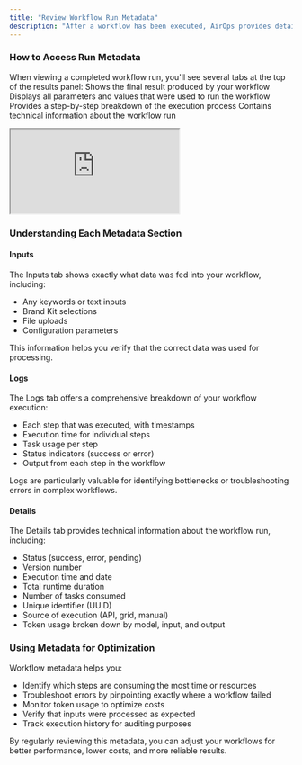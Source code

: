 ```yaml
---
title: "Review Workflow Run Metadata"
description: "After a workflow has been executed, AirOps provides detailed metadata that helps you understand what happened during the run. This information is essential for troubleshooting, optimizing performance, and monitoring resource usage."
---
```



### How to Access Run Metadata

When viewing a completed workflow run, you'll see several tabs at the top of the results panel:
<Steps>
<Step title="Output">
Shows the final result produced by your workflow
</Step>
<Step title="Inputs">
 Displays all parameters and values that were used to run the workflow
</Step>
<Step title="Logs">
 Provides a step-by-step breakdown of the execution process
</Step>
<Step title="Details">
 Contains technical information about the workflow run
</Step>
</Steps>
<Frame>
<iframe
  src="https://demo.arcade.software/Oh4cWU8CXf44GQOpsRWq?embed"
  title="Arcade demo"
  allowFullScreen
  allow="clipboard-write"
  className="w-full rounded-xl"
  style={{width: '100%', maxWidth: '100%', aspectRatio: '1.5 / 1', height: '100%', border: 'none'}}
></iframe>
</Frame>

### Understanding Each Metadata Section

#### Inputs

The Inputs tab shows exactly what data was fed into your workflow, including:

- Any keywords or text inputs
- Brand Kit selections
- File uploads
- Configuration parameters

This information helps you verify that the correct data was used for processing.

#### Logs

The Logs tab offers a comprehensive breakdown of your workflow execution:

- Each step that was executed, with timestamps
- Execution time for individual steps
- Task usage per step
- Status indicators (success or error)
- Output from each step in the workflow

Logs are particularly valuable for identifying bottlenecks or troubleshooting errors in complex workflows.

#### Details

The Details tab provides technical information about the workflow run, including:

- Status (success, error, pending)
- Version number
- Execution time and date
- Total runtime duration
- Number of tasks consumed
- Unique identifier (UUID)
- Source of execution (API, grid, manual)
- Token usage broken down by model, input, and output

### Using Metadata for Optimization

Workflow metadata helps you:

- Identify which steps are consuming the most time or resources
- Troubleshoot errors by pinpointing exactly where a workflow failed
- Monitor token usage to optimize costs
- Verify that inputs were processed as expected
- Track execution history for auditing purposes

By regularly reviewing this metadata, you can adjust your workflows for better performance, lower costs, and more reliable results.
